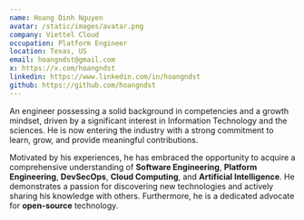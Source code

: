 ```yaml
---
name: Hoang Dinh Nguyen
avatar: /static/images/avatar.png
company: Viettel Cloud
occupation: Platform Engineer
location: Texas, US
email: hoangndst@gmail.com
x: https://x.com/hoangndst
linkedin: https://www.linkedin.com/in/hoangndst
github: https://github.com/hoangndst
---
```

An engineer possessing a solid background in competencies and a growth mindset, driven by a significant interest in Information Technology and the sciences. 
He is now entering the industry with a strong commitment to learn, grow, and provide meaningful contributions.

Motivated by his experiences, he has embraced the opportunity to acquire a comprehensive understanding of **Software Engineering**, **Platform Engineering**, 
**DevSecOps**, **Cloud Computing**, and **Artificial Intelligence**. He demonstrates a passion for discovering new technologies and actively sharing his knowledge with others. 
Furthermore, he is a dedicated advocate for **open-source** technology.
